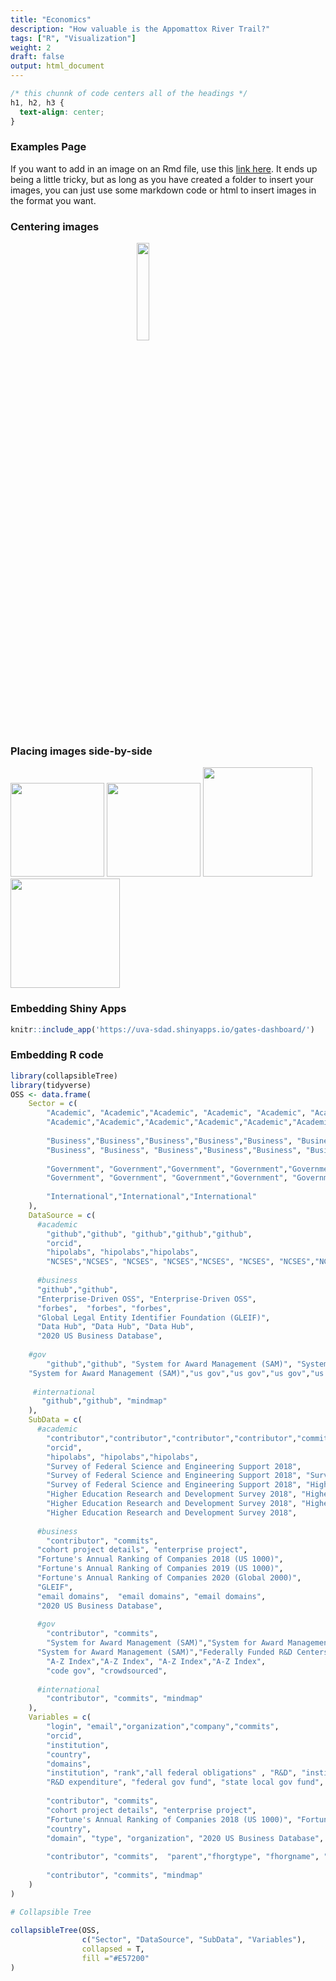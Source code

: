 ```yaml
---
title: "Economics"
description: "How valuable is the Appomattox River Trail?"
tags: ["R", "Visualization"]
weight: 2
draft: false
output: html_document
---
```


```css
/* this chunnk of code centers all of the headings */
h1, h2, h3 {
  text-align: center;
}
```

### Examples Page

If you want to add in an image on an Rmd file, use this [link here](https://lcolladotor.github.io/2018/03/07/blogdown-insert-image-addin/). It ends up being a little tricky, but as long as you have created a folder to insert your images, you can just use some markdown code or html to insert images in the format you want. 

### Centering images  

![](/findings/results-section-one_files/hugo.png){style="width:20%; display: block; margin-left: auto; margin-right: auto;"}

### Placing images side-by-side

<img src="/findings/results-section-one_files/hugo.png" width="150"/> <img src="/findings/results-section-one_files/rmarkdown.png" width="150"/> <img src="/findings/results-section-one_files/min_night.png" width="175"/> <img src="/findings/results-section-one_files/netlify.png" width="175"/>

### Embedding Shiny Apps

```r
knitr::include_app('https://uva-sdad.shinyapps.io/gates-dashboard/')
```

### Embedding R code

```r
library(collapsibleTree)
library(tidyverse)
OSS <- data.frame(
    Sector = c(
        "Academic", "Academic","Academic", "Academic", "Academic", "Academic","Academic","Academic","Academic","Academic","Academic","Academic",
        "Academic","Academic","Academic","Academic","Academic","Academic","Academic",
        
        "Business","Business","Business","Business","Business", "Business", "Business", 
        "Business", "Business", "Business","Business","Business", "Business",
        
        "Government", "Government","Government", "Government","Government","Government",
        "Government", "Government", "Government","Government", "Government", "Government",
        
        "International","International","International"
    ),
    DataSource = c(
      #academic
        "github","github", "github","github","github",
        "orcid", 
        "hipolabs", "hipolabs","hipolabs",
        "NCSES","NCSES", "NCSES", "NCSES","NCSES", "NCSES", "NCSES","NCSES", "NCSES","NCSES",
        
      #business
      "github","github", 
      "Enterprise-Driven OSS", "Enterprise-Driven OSS",  
      "forbes",  "forbes", "forbes", 
      "Global Legal Entity Identifier Foundation (GLEIF)", 
      "Data Hub", "Data Hub", "Data Hub", 
      "2020 US Business Database",
      
    #gov  
        "github","github", "System for Award Management (SAM)", "System for Award Management (SAM)",
    "System for Award Management (SAM)","us gov","us gov","us gov","us gov","us gov","us gov", "code gov", "crowdsourced",
     
     #international
       "github","github", "mindmap"
    ),
    SubData = c(
      #academic
        "contributor","contributor","contributor","contributor","commits", 
        "orcid", 
        "hipolabs", "hipolabs","hipolabs",
        "Survey of Federal Science and Engineering Support 2018", 
        "Survey of Federal Science and Engineering Support 2018", "Survey of Federal Science and Engineering Support 2018", 
        "Survey of Federal Science and Engineering Support 2018", "Higher Education Research and Development Survey 2018", 
        "Higher Education Research and Development Survey 2018", "Higher Education Research and Development Survey 2018", 
        "Higher Education Research and Development Survey 2018", "Higher Education Research and Development Survey 2018", 
        "Higher Education Research and Development Survey 2018", 
        
      #business
        "contributor", "commits", 
      "cohort project details", "enterprise project",
      "Fortune's Annual Ranking of Companies 2018 (US 1000)", 
      "Fortune's Annual Ranking of Companies 2019 (US 1000)", 
      "Fortune's Annual Ranking of Companies 2020 (Global 2000)", 
      "GLEIF", 
      "email domains",  "email domains", "email domains", 
      "2020 US Business Database",
        
      #gov
        "contributor", "commits", 
        "System for Award Management (SAM)","System for Award Management (SAM)",
      "System for Award Management (SAM)","Federally Funded R&D Centers", "Federally Funded R&D Centers", 
        "A-Z Index","A-Z Index", "A-Z Index","A-Z Index",
        "code gov", "crowdsourced", 
    
      #international    
        "contributor", "commits", "mindmap"
    ),
    Variables = c(
        "login", "email","organization","company","commits",
        "orcid", 
        "institution",
        "country",
        "domains",
        "institution", "rank","all federal obligations" , "R&D", "institution", "rank", 
        "R&D expenditure", "federal gov fund", "state local gov fund", "institution funds",
        
        "contributor", "commits", 
        "cohort project details", "enterprise project", 
        "Fortune's Annual Ranking of Companies 2018 (US 1000)", "Fortune's Annual Ranking of Companies 2019 (US 1000)", "Fortune's Annual Ranking of Companies 2020 (Global 2000)", 
        "country", 
        "domain", "type", "organization", "2020 US Business Database",
        
        "contributor", "commits",  "parent","fhorgtype", "fhorgname", "ffrdc name", "agency", "agency", "gov branch", "parent agency", "parent agency parent", "code gov", "crowdsourced", 
        
        "contributor", "commits", "mindmap"
    )
)

# Collapsible Tree
                                    
collapsibleTree(OSS, 
                c("Sector", "DataSource", "SubData", "Variables"), 
                collapsed = T,
                fill ="#E57200"
)

```


